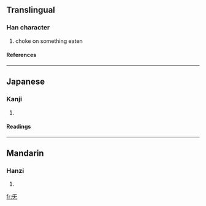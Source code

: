 ==Translingual==
===Han character===
{{Han char|rn=71|rad=无|as=01|sn=5|four=1041<sub>0</sub>|canj=一女大山 (MVKU)}}
# choke on something eaten
====References====
{{Han ref|kx=0485.250|dkj=13717|dj=0848.010|hdz=21147.130|uh=65E1|ud=26081|bh=C95E|bd=51550}}
----
==Japanese==
===Kanji===
{{ja-kanji|grade=|rs=无01}}
# {{defn|Japanese}} 
====Readings====
{{ja-readings|on=[[き]] (ki), [[け]] (ke)|kun=[[むせぶ]] (musebu)}}
----
==Mandarin==
===Hanzi===
{{cmn-hanzi|pin=[[jì]] (ji4), [[xì]] (xi4)|wg=chi<sup>4</sup>, hsi<sup>4</sup>}}
# {{defn|Mandarin}}

[[fr:旡]]